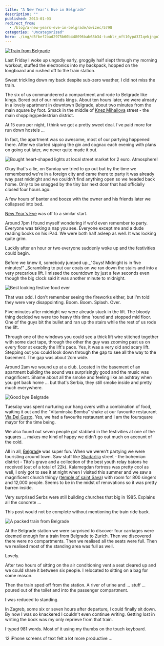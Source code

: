 ```yaml
---
title: "A New Year's Eve in Belgrade"
description: ""
published: 2013-01-03
redirect_from:
  - /blog/a-new-years-eve-in-belgrade/swizec/5798
categories: "Uncategorized"
hero: ./img/d5fbef2bad2975b60b448096bab68b34-tumblr_mft10ypA3Z1qekjngo1_500.jpg
---
```


[![Train from Belgrade](https://swizec.com/wp-content/uploads/2013/01/belgrade-train-back-1024x764.jpg "Train from Belgrade")](https://swizec.com/wp-content/uploads/2013/01/belgrade-train-back.jpg)

Last Friday I woke up ungodly early, groggily half slept through my morning workout, stuffed the electronics into my backpack, hopped on the longboard and rushed off to the train station.

Sweat trickling down my back despite sub-zero weather, I did not miss the train.

The six of us commandeered a compartment and rode to Belgrade like kings. Bored out of our minds kings. About ten hours later, we were already in a lovely apartment in downtown Belgrade, about two minutes from the main square by foot. Smack in the middle of [Knez Mihailova](<http://maps.google.com/maps?ll=44.8177777778,20.4569444444&spn=0.01,0.01&q=44.8177777778,20.4569444444 (Prince%20Michael%20Street)&t=h> "Prince Michael Street") street - the main shopping/pedestrian district.

At 15 euro per night, I think we got a pretty sweet deal. I've paid more for run down hostels ...

In fact, the apartment was so awesome, most of our partying happened there. After we started sipping the gin and cognac each evening with plans on going out later, we never quite made it out.

![Bought heart-shaped lights at local street market for 2 euro. Atmosphere!](./img/d5fbef2bad2975b60b448096bab68b34-tumblr_mft10ypA3Z1qekjngo1_500.jpg "Bought heart-shaped lights at local street market for 2 euro. Atmosphere!")

Okay that's a lie, on Sunday we tried to go out but by the time we remembered we're in a foreign city and came there to party it was already way past midnight and we couldn't find anything open so we headed back home. Only to be snagged by the tiny bar next door that had officially closed four hours ago.

A few hours of banter and booze with the owner and his friends later we collapsed into bed.

[New Year's Eve](http://en.wikipedia.org/wiki/New_Year%27s_Eve "New Year's Eve") was off to a similar start.

Around 7pm I found myself wondering if we'd even remember to party. Everyone was taking a nap you see. Everyone except me and a dude reading books on his iPad. We were both half asleep as well. It was looking quite grim.

Luckily after an hour or two everyone suddenly woke up and the festivities could begin.

Before we knew it, somebody jumped up \_"Guys! Midnight is in five minutes!" \_Scrambling to put our coats on we ran down the stairs and into a very precarious lift. I missed the countdown by just a few seconds even though the big clock said it was another minute to midnight.

![Best looking festive food ever](./img/39714e955ee6564be4bb310f70780ff0-tumblr_mfwvvblx8Q1qekjngo1_500.jpg "Best looking festive food ever")

That was odd. I don't remember seeing the fireworks either, but I'm told they were very disappointing. Boom. Boom. Splash. Over.

Five minutes after midnight we were already stuck in the lift. The bloody thing decided we were too heavy this time 'round and stopped mid floor. One of the guys bit the bullet and ran up the stairs while the rest of us rode the lift.

Through one of the windows you could see a thick lift wire stitched together with some duct tape, through the other the guy was zooming past us on every floor at exactly the lift's pace. Yes, it was a very old and scary lift. Stepping out you could look down through the gap to see all the way to the basement. The gap was about 2cm wide.

Around 2am we wound up at a club. Located in the basement of an apartment building the sound was surprisingly good and the music was magnificent. Shame about all the smoke and feeling like an ashtray when you get back home ... but that's Serbia, they still smoke inside and pretty much everywhere.

![Good bye Belgrade](./img/ea2d9160459b4786e7f15d01e3427768-tumblr_mfzpcrwaaF1qekjngo1_500.jpg "Good bye Belgrade")

Tuesday was spent nurturing our hang overs with a combination of food, waiting it out and the "Vitaminska Bomba" shake at our favourite restaurant [Via Del Gusto](https://foursquare.com/v/via-del-gusto/4dfd4d4c18a8eee4fe3ff936). Yes, we had a favourite restaurant and I am the foursquare mayor for the time being.

We also found out seven people got stabbed in the festivities at one of the squares ... makes me kind of happy we didn't go out much on account of the cold.

All in all, [Belgrad](<http://maps.google.com/maps?ll=44.8205555556,20.4622222222&spn=0.1,0.1&q=44.8205555556,20.4622222222 (Belgrade)&t=h> "Belgrade")e was super fun. When we weren't partying we were touristing around town. Saw stuff like [Skadarlija](<http://maps.google.com/maps?ll=44.8178,20.4643&spn=0.01,0.01&q=44.8178,20.4643 (Skadarlija)&t=h> "Skadarlija") street - the bohemian district - Tito's grave and a collection of the best youth relay batons he received (out of a total of 22k). Kalamegdan fortress was pretty cool as well, I only got to see it at night when I visited this summer and we saw a magnificent church thingy ([temple of saint Sava](http://en.wikipedia.org/wiki/Temple_of_Saint_Sava)) with room for 800 singers and 12,000 people. Seems to be in the midst of renovations so it was pretty barren inside.

Very surprised Serbs were still building churches that big in 1985. Explains all the concrete ...

This post would not be complete without mentioning the train ride back.

![A packed train from Belgrade](https://swizec.com/wp-content/uploads/2013/01/belgrade-train-back2-764x1024.jpg "A packed train from Belgrade")

At the Belgrade station we were surprised to discover four carriages were deemed enough for a train from Belgrade to Zurich. Then we discovered there were no compartments. Then we realised all the seats were full. Then we realised most of the standing area was full as well.

Lovely.

After two hours of sitting on the air conditioning vent a seat cleared up and we could share it between six people. I relocated to sitting on a bag for some reason.

Then the train sped off from the station. A river of urine and ... stuff ... poured out of the toilet and into the passenger compartment.

I was reduced to standing.

In Zagreb, some six or seven hours after departure, I could finally sit down. By now I was so knackered I couldn't even continue writing. Getting lost in writing the book was my only reprieve from that train.

I typed 981 words. Most of it using my thumbs on the touch keyboard.

12 iPhone screens of text felt a lot more productive ...

